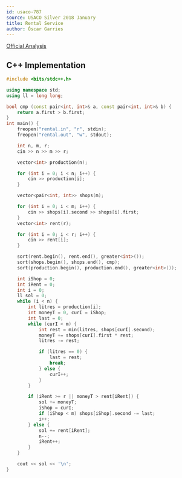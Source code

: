 ```yaml
---
id: usaco-787
source: USACO Silver 2018 January
title: Rental Service
author: Óscar Garries
---
```


[Official Analysis](http://www.usaco.org/current/data/sol_rental_silver_jan18.html)

<LanguageSection>
<CPPSection>

## C++ Implementation

```cpp
#include <bits/stdc++.h>

using namespace std;
using ll = long long;

bool cmp (const pair<int, int>& a, const pair<int, int>& b) {
	return a.first > b.first;
}
int main() {
	freopen("rental.in", "r", stdin);
	freopen("rental.out", "w", stdout);

	int n, m, r;
	cin >> n >> m >> r;

	vector<int> production(n);

	for (int i = 0; i < n; i++) {
		cin >> production[i];
	}

	vector<pair<int, int>> shops(m);

	for (int i = 0; i < m; i++) {
		cin >> shops[i].second >> shops[i].first;
	}
	vector<int> rent(r);

	for (int i = 0; i < r; i++) {
		cin >> rent[i];
	}

	sort(rent.begin(), rent.end(), greater<int>());
	sort(shops.begin(), shops.end(), cmp);
	sort(production.begin(), production.end(), greater<int>());

	int iShop = 0;
	int iRent = 0;
	int i = 0;
	ll sol = 0;
	while (i < n) {
		int litres = production[i];
		int moneyT = 0, curI = iShop;
		int last = 0;
		while (curI < m) {
			int rest = min(litres, shops[curI].second);
			moneyT += shops[curI].first * rest;
			litres -= rest;

			if (litres == 0) {
				last = rest;
				break;
			} else {
				curI++;
			}
		}

		if (iRent >= r || moneyT > rent[iRent]) {
			sol += moneyT;
			iShop = curI;
			if (iShop < m) shops[iShop].second -= last;
			i++;
		} else {
			sol += rent[iRent];
			n--;
			iRent++;
		}
	}

	cout << sol << '\n';
}
```

</CPPSection>
</LanguageSection>
